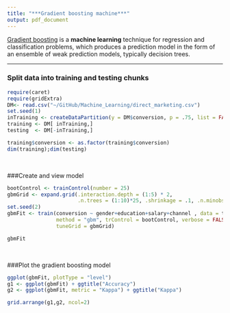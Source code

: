 ---
title: "***Gradient boosting machine***"
output: pdf_document
---

[Gradient boosting](https://en.wikipedia.org/wiki/Gradient_boosting) is a **machine learning** technique for regression and classification problems, which produces a prediction model in the form of an ensemble of weak prediction models, typically decision trees.

***

### Split data into training and testing chunks
```{r comment=NA,echo=FALSE, message=FALSE}
require(caret)
require(gridExtra)
DM<- read.csv("~/GitHub/Machine_Learning/direct_marketing.csv")
set.seed(1)
inTraining <- createDataPartition(y = DM$conversion, p = .75, list = FALSE, times = 1)
training <- DM[ inTraining,]
testing  <- DM[-inTraining,]

training$conversion <- as.factor(training$conversion)
dim(training);dim(testing)
```

<br>

###Create and view model
```{r comment=NA, echo=FALSE, message=FALSE}
bootControl <- trainControl(number = 25)
gbmGrid <- expand.grid(.interaction.depth = (1:5) * 2,
                       .n.trees = (1:10)*25, .shrinkage = .1, .n.minobsinnode = 10)
set.seed(2)
gbmFit <- train(conversion ~ gender+education+salary+channel , data = training,
                method = "gbm", trControl = bootControl, verbose = FALSE,
                tuneGrid = gbmGrid)

gbmFit
```

<br>

###Plot the gradient boosting model
```{r, echo=FALSE,fig.height=5,fig.width=8}
ggplot(gbmFit, plotType = "level")
g1 <- ggplot(gbmFit) + ggtitle("Accuracy")
g2 <- ggplot(gbmFit, metric = "Kappa") + ggtitle("Kappa")

grid.arrange(g1,g2, ncol=2)

```